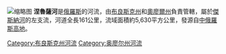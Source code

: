 [[File:Nerussa_river.jpg|缩略图]]
'''涅魯薩河'''是[[俄羅斯|俄羅斯]]的河流，由[[布良斯克州|布良斯克州]]和[[奧廖爾州|奧廖爾州]]負責管轄，屬於[[傑斯納河|傑斯納河]]的左支流，河道全長161公里，流域面積約5,630平方公里，發源自[[中俄羅斯高地|中俄羅斯高地]]。

{{Russia-geo-stub}}
[[Category:布良斯克州河流|Category:布良斯克州河流]]
[[Category:奥廖尔州河流|Category:奥廖尔州河流]]